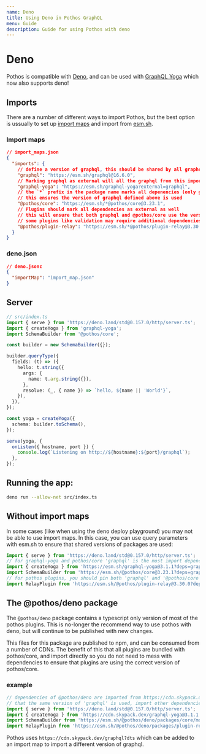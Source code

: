```yaml
---
name: Deno
title: Using Deno in Pothos GraphQL
menu: Guide
description: Guide for using Pothos with deno
---
```





# Deno

Pothos is compatible with [Deno](https://deno.land/), and can be used with
[GraphQL Yoga](https://the-guild.dev/graphql/yoga-server) which now also supports deno!

## Imports

There are a number of different ways to import Pothos, but the best option is ussually to set up
[import maps](https://deno.land/manual@v1.28.3/basics/modules/import_maps) and import from
[esm.sh](https://esm.sh).

### Import maps

```json
// import_maps.json
{
  "imports": {
    // define a version of graphql, this should be shared by all graphql libraries
    "graphql": "https://esm.sh/graphql@16.6.0",
    // Marking graphql as external will all the graphql from this import_map to be used
    "graphql-yoga": "https://esm.sh/graphql-yoga?external=graphql",
    // the `*` prefix in the package name marks all depenencies (only graphql in this case) as external
    // this ensures the version of graphql defined above is used
    "@pothos/core": "https://esm.sh/*@pothos/core@3.23.1",
    // Plugins should mark all dependencies as external as well
    // this will ensure that both graphql and @pothos/core use the versions defined above
    // some plugins like validation may require additional dependencies to be added to the import map (eg. zod)
    "@pothos/plugin-relay": "https://esm.sh/*@pothos/plugin-relay@3.30.0"
  }
}
```

### deno.json

```json
// deno.jsonc
{
  "importMap": "import_map.json"
}
```

## Server

```typescript
// src/index.ts
import { serve } from 'https://deno.land/std@0.157.0/http/server.ts';
import { createYoga } from 'graphql-yoga';
import SchemaBuilder from '@pothos/core';

const builder = new SchemaBuilder({});

builder.queryType({
  fields: (t) => ({
    hello: t.string({
      args: {
        name: t.arg.string({}),
      },
      resolve: (_, { name }) => `hello, ${name || 'World'}`,
    }),
  }),
});

const yoga = createYoga({
  schema: builder.toSchema(),
});

serve(yoga, {
  onListen({ hostname, port }) {
    console.log(`Listening on http://${hostname}:${port}/graphql`);
  },
});
```

## Running the app:

```bash
deno run --allow-net src/index.ts
```

## Without import maps

In some cases (like when using the deno deploy playground) you may not be able to use import maps.
In this case, you can use query parameters with esm.sh to ensure that shared versions of packages
are used:

```ts
import { serve } from 'https://deno.land/std@0.157.0/http/server.ts';
// for graphql-yoga and pothos/core 'graphql' is the most import depencency to pin
import { createYoga } from 'https://esm.sh/graphql-yoga@3.1.1?deps=graphql@16.6.0';
import SchemaBuilder from 'https://esm.sh/@pothos/core@3.23.1?deps=graphql@16.6.0';
// for pothos plugins, you should pin both 'graphql' and '@pothos/core'
import RelayPlugin from 'https://esm.sh/@pothos/plugin-relay@3.30.0?deps=graphql@16.6.0,@pothos/core@3.23.1';
```

## The @pothos/deno package

The `@pothos/deno` package contains a typescript only version of most of the pothos plugins. This is
no-longer the recommend way to use pothos with deno, but will continue to be published with new
changes.

This files for this package are published to npm, and can be consumed from a number of CDNs. The
benefit of this that all plugins are bundled with pothos/core, and import directly so you do not
need to mess with dependencies to ensure that plugins are using the correct version of pothos/core.

### example

```typescript
// dependencies of @pothos/deno are imported from https://cdn.skypack.dev/{package} to ensure
// that the same version of 'graphql' is used, import other dependencies from sky pack as well
import { serve } from 'https://deno.land/std@0.157.0/http/server.ts';
import { createYoga } from 'https://cdn.skypack.dev/graphql-yoga@3.1.1';
import SchemaBuilder from 'https://esm.sh/@pothos/deno/packages/core/mod.ts';
import RelayPlugin from 'https://esm.sh/@pothos/deno/packages/plugin-relay/mod.ts';
```

Pothos uses `https://cdn.skypack.dev/graphql?dts` which can be added to an import map to import a
different version of graphql.
